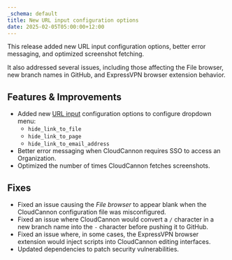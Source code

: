 ```yaml
---
_schema: default
title: New URL input configuration options
date: 2025-02-05T05:00:00+12:00
---
```

This release added new URL input configuration options, better error messaging, and optimized screenshot fetching.

It also addressed several issues, including those affecting the File browser, new branch names in GitHub, and ExpressVPN browser extension behavior.

## Features & Improvements

* Added new [URL input](/documentation/articles/what-is-a-url-input/) configuration options to configure dropdown menu:
  * `hide_link_to_file`
  * `hide_link_to_page`
  * `hide_link_to_email_address`
* Better error messaging when CloudCannon requires SSO to access an Organization.
* Optimized the number of times CloudCannon fetches screenshots.

## Fixes

* Fixed an issue causing the *File browser* to appear blank when the CloudCannon configuration file was misconfigured.
* Fixed an issue where CloudCannon would convert a `/` character in a new branch name into the `-` character before pushing it to GitHub.
* Fixed an issue where, in some cases, the ExpressVPN browser extension would inject scripts into CloudCannon editing interfaces.
* Updated dependencies to patch security vulnerabilities.